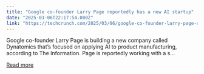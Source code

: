 ```yaml
---
title: "Google co-founder Larry Page reportedly has a new AI startup"
date: "2025-03-06T22:17:54.000Z"
link: "https://techcrunch.com/2025/03/06/google-co-founder-larry-page-reportedly-has-a-new-ai-startup/"
---
```


Google co-founder Larry Page is building a new company called Dynatomics that&#8217;s focused on applying AI to product manufacturing, according to The Information. Page is reportedly working with a s...

[Read more](https://techcrunch.com/2025/03/06/google-co-founder-larry-page-reportedly-has-a-new-ai-startup/)
